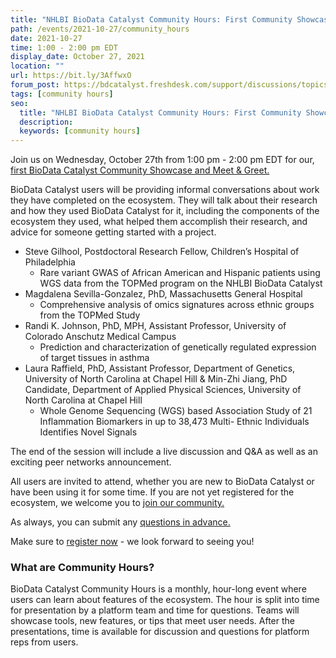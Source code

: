```yaml
---
title: "NHLBI BioData Catalyst Community Hours: First Community Showcase and Meet & greet"
path: /events/2021-10-27/community_hours
date: 2021-10-27
time: 1:00 - 2:00 pm EDT
display_date: October 27, 2021
location: ""
url: https://bit.ly/3AffwxO
forum_post: https://bdcatalyst.freshdesk.com/support/discussions/topics/60000406593
tags: [community hours]
seo:
  title: "NHLBI BioData Catalyst Community Hours: First Community Showcase and Meet & greet"
  description:
  keywords: [community hours]
---
```


Join us on Wednesday, October 27th from 1:00 pm - 2:00 pm EDT for our, [first BioData Catalyst Community Showcase and Meet & Greet.](https://bit.ly/3AffwxO)

BioData Catalyst users will be providing informal conversations about work they have completed on the ecosystem. They will talk about their research and how they used BioData Catalyst for it, including the components of the ecosystem they used, what helped them accomplish their research, and advice for someone getting started with a project. 

* Steve Gilhool, Postdoctoral Research Fellow, Children’s Hospital of Philadelphia
    - Rare variant GWAS of African American and Hispanic patients using WGS data from the TOPMed program on the NHLBI BioData Catalyst
* Magdalena Sevilla-Gonzalez, PhD, Massachusetts General Hospital
    - Comprehensive analysis of omics signatures across ethnic groups from the TOPMed Study
* Randi K. Johnson, PhD, MPH, Assistant Professor, University of Colorado Anschutz Medical Campus
    - Prediction and characterization of genetically regulated expression of target tissues in asthma
* Laura Raffield, PhD, Assistant Professor, Department of Genetics, University of North Carolina at Chapel Hill & Min-Zhi Jiang, PhD Candidate, Department of Applied Physical Sciences, University of North Carolina at Chapel Hill
    - Whole Genome Sequencing (WGS) based Association Study of 21 Inflammation Biomarkers in up to 38,473 Multi- Ethnic Individuals Identifies Novel Signals

The end of the session will include a live discussion and Q&A as well as an exciting peer networks announcement.

All users are invited to attend, whether you are new to BioData Catalyst or have been using it for some time. If you are not yet registered for the ecosystem, we welcome you to [join our community.](https://biodatacatalyst.nhlbi.nih.gov/contact/ecosystem)

As always, you can submit any [questions in advance.](https://forms.gle/GAtikZ7puRNfuMZFA) 

Make sure to [register now](https://bit.ly/3AffwxO) - we look forward to seeing you!

### What are Community Hours?

BioData Catalyst Community Hours is a monthly, hour-long event where users can learn about features of the ecosystem. The hour is split into time for presentation by a platform team and time for questions. Teams will showcase tools, new features, or tips that meet user needs. After the presentations, time is available for discussion and questions for platform reps from users.
